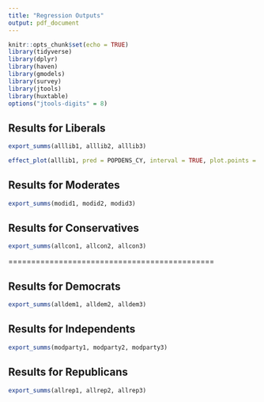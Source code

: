 ```yaml
---
title: "Regression Outputs"
output: pdf_document
---
```


```r
knitr::opts_chunk$set(echo = TRUE)
library(tidyverse)
library(dplyr)
library(haven)
library(gmodels)
library(survey)
library(jtools)
library(huxtable)
options("jtools-digits" = 8)
```


## Results for Liberals
```r
export_summs(alllib1, alllib2, alllib3)

effect_plot(alllib1, pred = POPDENS_CY, interval = TRUE, plot.points = TRUE)
```

## Results for Moderates
```r
export_summs(modid1, modid2, modid3)
```

## Results for Conservatives
```r
export_summs(allcon1, allcon2, allcon3)
```

=============================================

## Results for Democrats
```r
export_summs(alldem1, alldem2, alldem3)
```

## Results for Independents
```r
export_summs(modparty1, modparty2, modparty3)
```

## Results for Republicans 
```r
export_summs(allrep1, allrep2, allrep3)
```

